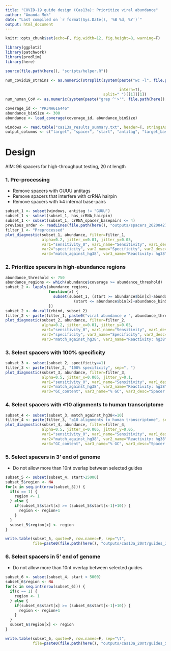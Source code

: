 ```yaml
---
title: "COVID-19 guide design (Cas13a): Prioritize viral abundance"
author: "Amanda Mok"
date: "Last compiled on `r format(Sys.Date(), '%B %d, %Y')`"
output: html_document
---
```


```r
knitr::opts_chunk$set(echo=F, fig.width=12, fig.height=8, warning=F)

library(ggplot2)
library(patchwork)
library(prodlim)
library(here)

source(file.path(here(), "scripts/helper.R"))
```

```r
num_covid19_strains <- as.numeric(strsplit(system(paste("wc -l", file.path(here(),
                                                                           "ref_data/gisaid_cov2020_alignment.txt")),
                                                  intern=T),
                                           split=" ")[[1]][1])
num_human_CoV <- as.numeric(system(paste("grep ^'>'", file.path(here(), "ref_data/human_CoV.fa"), "| wc -l"), intern=T))

coverage_id <- "PRJNA616446"
abundance_binSize <- 300
abundance <- load_coverage(coverage_id, abundance_binSize)

windows <- read.table("cas13a_results_summary.txt", header=T, stringsAsFactors=F)
output_columns <- c("target", "spacer", "start", "antitag", "target_basepairing_prob", "match_against_bosTau9")
```

# Design

AIM: 96 spacers for high-throughput testing, 20 nt length

### 1. Pre-processing

- Remove spacers with GUUU antitags
- Remove spacers that interfere with crRNA hairpin
- Remove spacers with ≥4 internal base-pairs

```r
subset_1 <- subset(windows, antitag != "GUUU")
subset_1 <- subset(subset_1, has_crRNA_hairpin)
subset_1 <- subset(subset_1, crRNA_spacer_basepairs <= 4)
previous_order <- readLines(file.path(here(), "outputs/spacers_20200427.txt"))
filter_1 <- "Preprocessed"
plot_diagnostic(subset_1, abundance, filter=filter_1,
                alpha=0.2, jitter_x=0.01, jitter_y=0.05,
                var1="sensitivity_0", var1_name="Sensitivity", var1_desc="% SARS-CoV-2 genomes captured",
                var2="specificity", var2_name="Specificity", var2_desc="% human coronaviruses missed",
                var3="match_against_hg38", var3_name="Reactivity: hg38", var3_desc="# alignments to human transcriptome")
```

### 2. Prioritize spacers in high-abundance regions

```r
abundance_threshold <- 750
abundance_regions <- which(abundance$coverage >= abundance_threshold)
subset_2 <- lapply(abundance_regions,
                   function(x) {
                     subset(subset_1, (start >= abundance$bin[x]-abundance_binSize/2) & 
                              (start <= abundance$bin[x]+abundance_binSize/2))
                   })
subset_2 <- do.call(rbind, subset_2)
filter_2 <- paste(filter_1, paste0("viral abundance ≥ ", abundance_threshold), sep=", ")
plot_diagnostic(subset_2, abundance, filter=filter_2,
                alpha=0.2, jitter_x=0.01, jitter_y=0.05,
                var1="sensitivity_0", var1_name="Sensitivity", var1_desc="% SARS-CoV-2 genomes captured",
                var2="specificity", var2_name="Specificity", var2_desc="% human coronaviruses missed",
                var3="match_against_hg38", var3_name="Reactivity: hg38", var3_desc="# alignments to human transcriptome")
```

### 3. Select spacers with 100% specificity

```r
subset_3 <- subset(subset_2, specificity==1)
filter_3 <- paste(filter_2, "100% specificity", sep=", ")
plot_diagnostic(subset_3, abundance, filter=filter_3,
                alpha=0.5, jitter_x=0.005, jitter_y=0.1,
                var1="sensitivity_0", var1_name="Sensitivity", var1_desc="% SARS-CoV-2 genomes captured",
                var2="match_against_hg38", var2_name="Reactivity: hg38", var2_desc="# alignments to human transcriptome",
                var3="GC_content", var3_name="% GC", var3_desc="Spacer GC content")
```

### 4. Select spacers with ≤10 alignments to human transcriptome

```r
subset_4 <- subset(subset_3, match_against_hg38<=10)
filter_4 <- paste(filter_3, "≤10 alignments to human transcriptome", sep=",\n")
plot_diagnostic(subset_4, abundance, filter=filter_4,
                alpha=0.5, jitter_x=0.005, jitter_y=0.05,
                var1="sensitivity_0", var1_name="Sensitivity", var1_desc="% SARS-CoV-2 genomes captured",
                var2="match_against_hg38", var2_name="Reactivity: hg38", var2_desc="# alignments to human transcriptome",
                var3="GC_content", var3_name="% GC", var3_desc="Spacer GC content")
```

### 5. Select spacers in 3' end of genome

- Do not allow more than 10nt overlap between selected guides

```r
subset_5 <- subset(subset_4, start>25000)
subset_5$region <- NA
for(x in seq.int(nrow(subset_5))) {
  if(x == 1) {
    region <- 1
  } else {
    if(subset_5$start[x] >= (subset_5$start[x-1]+10)) {
      region <- region+1
    }
  }
  subset_5$region[x] <- region
}

write.table(subset_5, quote=F, row.names=F, sep="\t",
            file=paste0(file.path(here(), "outputs/cas13a_20nt/guides_3prime_"), format(Sys.time(), "%Y%m%d"), ".txt"))
```

### 6. Select spacers in 5' end of genome

- Do not allow more than 10nt overlap between selected guides

```r
subset_6 <- subset(subset_4, start < 5000)
subset_6$region <- NA
for(x in seq.int(nrow(subset_6))) {
  if(x == 1) {
    region <- 1
  } else {
    if(subset_6$start[x] >= (subset_6$start[x-1]+10)) {
      region <- region+1
    }
  }
  subset_6$region[x] <- region
}

write.table(subset_6, quote=F, row.names=F, sep="\t",
            file=paste0(file.path(here(), "outputs/cas13a_20nt/guides_5prime_"), format(Sys.time(), "%Y%m%d"), ".txt"))
```